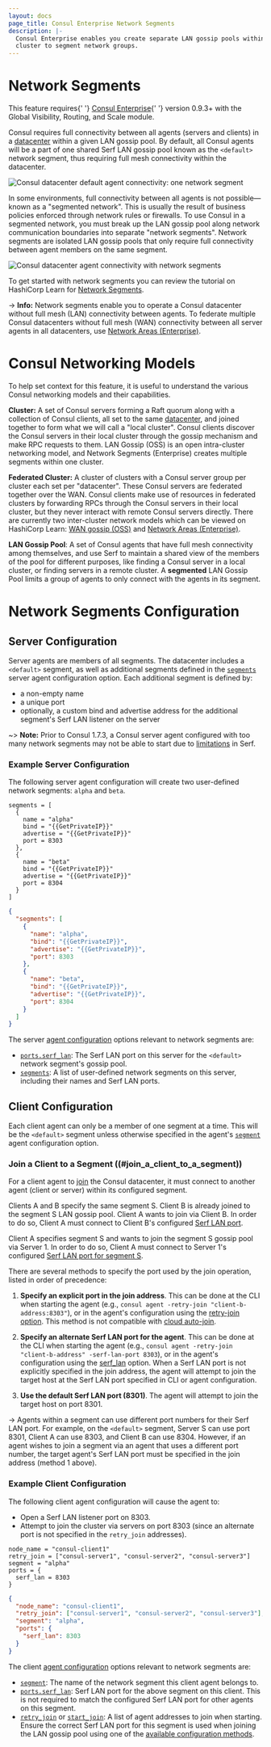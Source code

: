 ```yaml
---
layout: docs
page_title: Consul Enterprise Network Segments
description: |-
  Consul Enterprise enables you create separate LAN gossip pools within one
  cluster to segment network groups.
---
```


# Network Segments

<EnterpriseAlert>
  This feature requires{' '}
  <a href="https://www.hashicorp.com/products/consul/">Consul Enterprise</a>{' '}
  version 0.9.3+ with the Global Visibility, Routing, and Scale module.
</EnterpriseAlert>

Consul requires full connectivity between all agents (servers and clients) in a
[datacenter](/docs/agent/options#_datacenter) within a given
LAN gossip pool. By default, all Consul agents will be a part of one shared Serf LAN
gossip pool known as the `<default>` network segment, thus requiring full mesh
connectivity within the datacenter.

![Consul datacenter default agent connectivity: one network segment](/img/network-segments/consul-network-segments-single.png)

In some environments, full connectivity between all agents is not possible—known as a
"segmented network". This is usually the result of business policies enforced through
network rules or firewalls. To use Consul in a segmented network, you must break up
the LAN gossip pool along network communication boundaries into separate "network
segments". Network segments are isolated LAN gossip pools that only require full
connectivity between agent members on the same segment.

![Consul datacenter agent connectivity with network segments](/img/network-segments/consul-network-segments-multiple.png)

To get started with network segments you can review the tutorial on HashiCorp
Learn for [Network Segments](https://learn.hashicorp.com/tutorials/consul/network-partition-datacenters).

-> **Info:** Network segments enable you to operate a Consul datacenter without full
mesh (LAN) connectivity between agents. To federate multiple Consul datacenters
without full mesh (WAN) connectivity between all server agents in all datacenters,
use [Network Areas (Enterprise)](/docs/enterprise/federation).

# Consul Networking Models

To help set context for this feature, it is useful to understand the various
Consul networking models and their capabilities.

**Cluster:** A set of Consul servers forming a Raft quorum along with a
collection of Consul clients, all set to the same
[datacenter](/docs/agent/options#_datacenter), and joined together to form
what we will call a "local cluster". Consul clients discover the Consul servers
in their local cluster through the gossip mechanism and make RPC requests to
them. LAN Gossip (OSS) is an open intra-cluster networking model, and Network
Segments (Enterprise) creates multiple segments within one cluster.

**Federated Cluster:** A cluster of clusters with a Consul server group per
cluster each set per "datacenter". These Consul servers are federated together
over the WAN. Consul clients make use of resources in federated clusters by
forwarding RPCs through the Consul servers in their local cluster, but they
never interact with remote Consul servers directly. There are currently two
inter-cluster network models which can be viewed on HashiCorp Learn:
[WAN gossip (OSS)](https://learn.hashicorp.com/tutorials/consul/federarion-gossip-wan)
and [Network Areas (Enterprise)](https://learn.hashicorp.com/tutorials/consul/federation-network-areas).

**LAN Gossip Pool**: A set of Consul agents that have full mesh connectivity
among themselves, and use Serf to maintain a shared view of the members of the
pool for different purposes, like finding a Consul server in a local cluster,
or finding servers in a remote cluster. A **segmented** LAN Gossip Pool limits a
group of agents to only connect with the agents in its segment.

# Network Segments Configuration

## Server Configuration

Server agents are members of all segments. The datacenter includes a `<default>`
segment, as well as additional segments defined in the
[`segments`](/docs/agent/options#segments) server agent configuration option.
Each additional segment is defined by:

- a non-empty name
- a unique port
- optionally, a custom bind and advertise address for the additional segment's
  Serf LAN listener on the server

~> **Note:** Prior to Consul 1.7.3, a Consul server agent configured with too
many network segments may not be able to start due to [limitations](https://learn.hashicorp.com/tutorials/consul/network-partition-datacenters#network-segments-limitations)
in Serf.

### Example Server Configuration

The following server agent configuration will create two user-defined network
segments: `alpha` and `beta`.

<CodeTabs heading="Example network segments configuration for server agents">

```hcl
segments = [
  {
    name = "alpha"
    bind = "{{GetPrivateIP}}"
    advertise = "{{GetPrivateIP}}"
    port = 8303
  },
  {
    name = "beta"
    bind = "{{GetPrivateIP}}"
    advertise = "{{GetPrivateIP}}"
    port = 8304
  }
]
```

```json
{
  "segments": [
    {
      "name": "alpha",
      "bind": "{{GetPrivateIP}}",
      "advertise": "{{GetPrivateIP}}",
      "port": 8303
    },
    {
      "name": "beta",
      "bind": "{{GetPrivateIP}}",
      "advertise": "{{GetPrivateIP}}",
      "port": 8304
    }
  ]
}
```

</CodeTabs>

The server [agent configuration](/docs/agent/options) options relevant to network
segments are:

- [`ports.serf_lan`](/docs/agent/options#serf_lan_port): The Serf LAN port on this server
  for the `<default>` network segment's gossip pool.
- [`segments`](/docs/agent/options#segments): A list of user-defined network segments
  on this server, including their names and Serf LAN ports.

## Client Configuration

Each client agent can only be a member of one segment at a time. This will be the
`<default>` segment unless otherwise specified in the agent's
[`segment`](/docs/agent/options.html#_segment) agent configuration option.

### Join a Client to a Segment ((#join_a_client_to_a_segment))

For a client agent to [join](/commands/join) the Consul
datacenter, it must connect to another agent (client or server) within its
configured segment.

<Tabs>
<Tab heading="Join via another client">

Clients A and B specify the same segment S. Client B is already joined to the segment S
LAN gossip pool. Client A wants to join via Client B. In order to do so, Client A
must connect to Client B's configured [Serf LAN port](/docs/agent/options#serf_lan_port).

</Tab>
<Tab heading="Join via a server">

Client A specifies segment S and wants to join the segment S gossip pool via Server 1.
In order to do so, Client A must connect to Server 1's configured [Serf LAN port
for segment S](/docs/agent/options#segment_port).

</Tab>
</Tabs>

There are several methods to specify the port used by the join operation, listed in order
of precedence:

1. **Specify an explicit port in the join address**. This can be done at the CLI when starting
   the agent (e.g., `consul agent -retry-join "client-b-address:8303"`), or in the agent's
   configuration using the [retry-join option](/docs/agent/options#retry_join). This method
   is not compatible with [cloud auto-join](/docs/install/cloud-auto-join#auto-join-with-network-segments).

2. **Specify an alternate Serf LAN port for the agent**. This can be done at the CLI when starting
   the agent (e.g., `consul agent -retry-join "client-b-address" -serf-lan-port 8303`), or in
   the agent's configuration using the [serf_lan](/docs/agent/options#serf_lan_port) option.
   When a Serf LAN port is not explicitly specified in the join address, the agent will attempt to
   join the target host at the Serf LAN port specified in CLI or agent configuration.

3. **Use the default Serf LAN port (8301)**. The agent will attempt to join the target host
   on port 8301.

-> Agents within a segment can use different port numbers for their Serf LAN port.
For example, on the `<default>` segment, Server S can use port 8301, Client A
can use 8303, and Client B can use 8304. However, if an agent wishes to join a
segment via an agent that uses a different port number, the target agent's Serf LAN
port must be specified in the join address (method 1 above).

### Example Client Configuration

The following client agent configuration will cause the agent to:

- Open a Serf LAN listener port on 8303.
- Attempt to join the cluster via servers on port 8303 (since an alternate port is not
  specified in the `retry_join` addresses).

<CodeTabs heading="Example network segment configuration for client agents">

```hcl
node_name = "consul-client1"
retry_join = ["consul-server1", "consul-server2", "consul-server3"]
segment = "alpha"
ports = {
  serf_lan = 8303
}
```

```json
{
  "node_name": "consul-client1",
  "retry_join": ["consul-server1", "consul-server2", "consul-server3"],
  "segment": "alpha",
  "ports": {
    "serf_lan": 8303
  }
}
```

</CodeTabs>

The client [agent configuration](/docs/agent/options) options relevant to network
segments are:

- [`segment`](/docs/agent/options#segment-2): The name of the network segment this
  client agent belongs to.
- [`ports.serf_lan`](/docs/agent/options#serf_lan_port):
  Serf LAN port for the above segment on this client. This is not required
  to match the configured Serf LAN port for other agents on this segment.
- [`retry_join`](/docs/agent/options#retry_join) or
  [`start_join`](/docs/agent/options#start_join): A list of agent addresses to join
  when starting. Ensure the correct Serf LAN port for this segment is used when joining
  the LAN gossip pool using one of the [available configuration methods](#join_a_client_to_a_segment).
